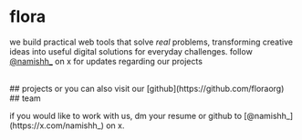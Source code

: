 
# flora

we build practical web tools that solve _real_ problems, transforming creative ideas into useful digital solutions for everyday challenges. follow [@namishh_](https://x.com/namishh_) on x for updates regarding our projects

<br/>
## projects

<Projects/>
or you can also visit our [github](https://github.com/floraorg)
<br/>
## team

<Team/>
<p class="mt-4">if you would like to work with us, dm your resume or github to [@namishh_](https://x.com/namishh_) on x.</p>

